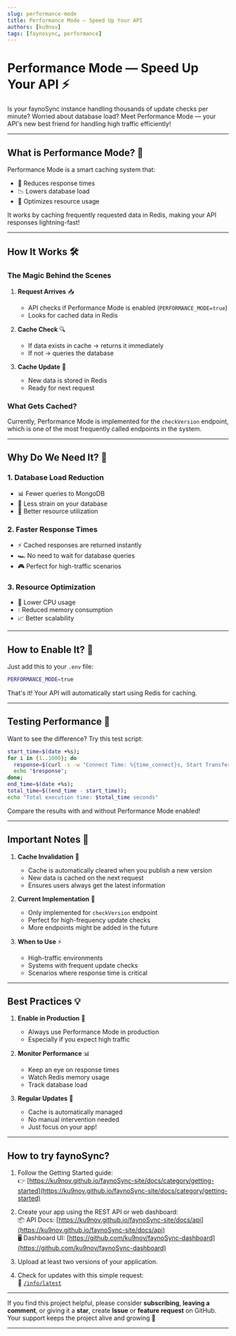 ```yaml
---
slug: performance-mode
title: Performance Mode — Speed Up Your API
authors: [ku9nov]
tags: [faynosync, performance]
---
```


# Performance Mode — Speed Up Your API ⚡

Is your faynoSync instance handling thousands of update checks per minute? Worried about database load? Meet Performance Mode — your API's new best friend for handling high traffic efficiently!

---

## What is Performance Mode? 🤔

Performance Mode is a smart caching system that:
- 🚀 Reduces response times
- 📉 Lowers database load
- 💾 Optimizes resource usage

It works by caching frequently requested data in Redis, making your API responses lightning-fast!

---

## How It Works 🛠️

### The Magic Behind the Scenes
1. **Request Arrives** 📥
   - API checks if Performance Mode is enabled (`PERFORMANCE_MODE=true`)
   - Looks for cached data in Redis

2. **Cache Check** 🔍
   - If data exists in cache → returns it immediately
   - If not → queries the database

3. **Cache Update** 💾
   - New data is stored in Redis
   - Ready for next request

### What Gets Cached?
Currently, Performance Mode is implemented for the `checkVersion` endpoint, which is one of the most frequently called endpoints in the system.

---

## Why Do We Need It? 🎯

### 1. Database Load Reduction
- 📊 Fewer queries to MongoDB
- 💪 Less strain on your database
- 🎯 Better resource utilization

### 2. Faster Response Times
- ⚡ Cached responses are returned instantly
- 🏎️ No need to wait for database queries
- 🎮 Perfect for high-traffic scenarios

### 3. Resource Optimization
- 🌱 Lower CPU usage
- 💧 Reduced memory consumption
- 📈 Better scalability

---

## How to Enable It? 🔌

Just add this to your `.env` file:
```bash
PERFORMANCE_MODE=true
```

That's it! Your API will automatically start using Redis for caching.

---

## Testing Performance 🧪

Want to see the difference? Try this test script:

```bash
start_time=$(date +%s); 
for i in {1..1000}; do 
  response=$(curl -s -w "Connect Time: %{time_connect}s, Start Transfer Time: %{time_starttransfer}s, Total Time: %{time_total}s\n" -o /dev/stdout --location 'http://localhost:9000/checkVersion?app_name=myapp&version=0.0.3&channel=nightly&platform=null&arch=null'); 
  echo "$response"; 
done; 
end_time=$(date +%s); 
total_time=$((end_time - start_time)); 
echo "Total execution time: $total_time seconds"
```

Compare the results with and without Performance Mode enabled!

---

## Important Notes 📝

1. **Cache Invalidation** 🔄
   - Cache is automatically cleared when you publish a new version
   - New data is cached on the next request
   - Ensures users always get the latest information

2. **Current Implementation** 🎯
   - Only implemented for `checkVersion` endpoint
   - Perfect for high-frequency update checks
   - More endpoints might be added in the future

3. **When to Use** ⚡
   - High-traffic environments
   - Systems with frequent update checks
   - Scenarios where response time is critical

---

## Best Practices 💡

1. **Enable in Production** 🚀
   - Always use Performance Mode in production
   - Especially if you expect high traffic

2. **Monitor Performance** 📊
   - Keep an eye on response times
   - Watch Redis memory usage
   - Track database load

3. **Regular Updates** 🔄
   - Cache is automatically managed
   - No manual intervention needed
   - Just focus on your app!

---

## How to try faynoSync?

1. Follow the Getting Started guide:  
👉 [https://ku9nov.github.io/faynoSync-site/docs/category/getting-started](https://ku9nov.github.io/faynoSync-site/docs/category/getting-started)

2. Create your app using the REST API or web dashboard:  
📦 API Docs: [https://ku9nov.github.io/faynoSync-site/docs/api](https://ku9nov.github.io/faynoSync-site/docs/api)  
🖥️ Dashboard UI: [https://github.com/ku9nov/faynoSync-dashboard](https://github.com/ku9nov/faynoSync-dashboard)

3. Upload at least two versions of your application.

4. Check for updates with this simple request:  
📡 [`/info/latest`](https://ku9nov.github.io/faynoSync-site/docs/api/info/latest)

---

If you find this project helpful, please consider **subscribing**, **leaving a comment**, or giving it a **star**, create **Issue** or **feature request** on GitHub.  
Your support keeps the project alive and growing 💚

--- 